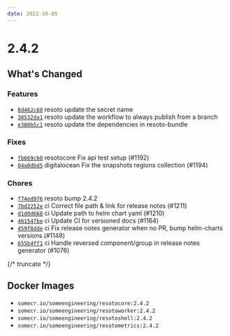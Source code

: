 ```yaml
---
date: 2022-10-05
---
```


# 2.4.2

## What's Changed

### Features

- [`8d462c68`](https://github.com/someengineering/resoto/commit/8d462c68) <span class="badge badge--secondary">resoto</span> update the secret name
- [`38532da1`](https://github.com/someengineering/resoto/commit/38532da1) <span class="badge badge--secondary">resoto</span> update the workflow to always publish from a branch
- [`e380b5c1`](https://github.com/someengineering/resoto/commit/e380b5c1) <span class="badge badge--secondary">resoto</span> update the dependencies in resoto-bundle

### Fixes

- [`fb669cb0`](https://github.com/someengineering/resoto/commit/fb669cb0) <span class="badge badge--secondary">resotocore</span> Fix api test setup (#1192)
- [`04a0dbd5`](https://github.com/someengineering/resoto/commit/04a0dbd5) <span class="badge badge--secondary">digitalocean</span> Fix the snapshots regions collection (#1194)

### Chores

- [`f74ed976`](https://github.com/someengineering/resoto/commit/f74ed976) <span class="badge badge--secondary">resoto</span> bump 2.4.2
- [`7bd2252e`](https://github.com/someengineering/resoto/commit/7bd2252e) <span class="badge badge--secondary">ci</span> Correct file path & link for release notes (#1211)
- [`d1d0d668`](https://github.com/someengineering/resoto/commit/d1d0d668) <span class="badge badge--secondary">ci</span> Update path to helm chart yaml (#1210)
- [`461547be`](https://github.com/someengineering/resoto/commit/461547be) <span class="badge badge--secondary">ci</span> Update CI for versioned docs (#1164)
- [`459f8dde`](https://github.com/someengineering/resoto/commit/459f8dde) <span class="badge badge--secondary">ci</span> Fix release notes generator when no PR, bump helm-charts versions (#1148)
- [`655b4ff1`](https://github.com/someengineering/resoto/commit/655b4ff1) <span class="badge badge--secondary">ci</span> Handle reversed component/group in release notes generator (#1078)

{/* truncate */}

## Docker Images

- `somecr.io/someengineering/resotocore:2.4.2`
- `somecr.io/someengineering/resotoworker:2.4.2`
- `somecr.io/someengineering/resotoshell:2.4.2`
- `somecr.io/someengineering/resotometrics:2.4.2`
